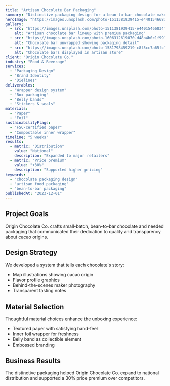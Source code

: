 ```yaml
---
title: "Artisan Chocolate Bar Packaging"
summary: "Distinctive packaging design for a bean-to-bar chocolate maker emphasizing craftsmanship and origin"
heroImage: "https://images.unsplash.com/photo-1511381939415-e44015466834?w=1920&h=1080&fit=crop"
gallery:
  - src: "https://images.unsplash.com/photo-1511381939415-e44015466834?w=1200&h=900&fit=crop"
    alt: "Artisan chocolate bar lineup with premium packaging"
  - src: "https://images.unsplash.com/photo-1606312619070-d48b4b0c1f99?w=1200&h=900&fit=crop"
    alt: "Chocolate bar unwrapped showing packaging detail"
  - src: "https://images.unsplash.com/photo-1581798459219-c8f5cc7a65fc?w=1200&h=900&fit=crop"
    alt: "Chocolate bars displayed in artisan store"
client: "Origin Chocolate Co."
industry: "Food & Beverage"
services:
  - "Packaging Design"
  - "Brand Identity"
  - "Dielines"
deliverables:
  - "Wrapper design system"
  - "Box packaging"
  - "Belly bands"
  - "Stickers & seals"
materials:
  - "Paper"
  - "Foil"
sustainabilityFlags:
  - "FSC-certified paper"
  - "Compostable inner wrapper"
timeline: "5 weeks"
results:
  - metric: "Distribution"
    value: "National"
    description: "Expanded to major retailers"
  - metric: "Price premium"
    value: "+30%"
    description: "Supported higher pricing"
keywords:
  - "chocolate packaging design"
  - "artisan food packaging"
  - "bean-to-bar packaging"
publishedAt: "2023-12-01"
---
```


## Project Goals

Origin Chocolate Co. crafts small-batch, bean-to-bar chocolate and needed packaging that communicated their dedication to quality and transparency about cacao origins.

## Design Strategy

We developed a system that tells each chocolate's story:
- Map illustrations showing cacao origin
- Flavor profile graphics
- Behind-the-scenes maker photography
- Transparent tasting notes

## Material Selection

Thoughtful material choices enhance the unboxing experience:
- Textured paper with satisfying hand-feel
- Inner foil wrapper for freshness
- Belly band as collectible element
- Embossed branding

## Business Results

The distinctive packaging helped Origin Chocolate Co. expand to national distribution and supported a 30% price premium over competitors.
